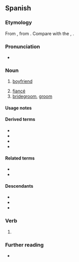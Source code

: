 {{also|nòvio}}
==Spanish==

===Etymology===
From {{inh|es|VL.|*novius||newly wed}}, from {{inh|es|la|novus||new}}. Compare with the {{cog|pt|noivo}}, {{cog|ca|nuvi}}.

===Pronunciation===
{{es-IPA}}
* {{audio|es|LL-Q1321 (spa)-AdrianAbdulBaha-novio.wav|Audio (Colombia)}}

===Noun===
{{es-noun|m|f=novia}}

# [[boyfriend]] {{gloss|romantic partner}}
#: {{syn|es|enamorado|pareja|pololo|q3=Chile}}
# [[fiancé]]
# [[bridegroom]], [[groom]]

====Usage notes====
{{es-note-noun-mf}}

====Derived terms====
* {{l|es|amigovio}}
* {{l|es|atrapanovios}}
* {{l|es|compuesto y sin novia}}
* {{l|es|noviazgo}}

====Related terms====
* {{l|es|nuevo}}
* {{l|es|novix}}

====Descendants====
* {{desc|ca|nòvio|bor=1}}
* {{desc|ceb|nobyo|bor=1}}
* {{desc|tl|nobyo|bor=1}}

===Verb===
{{head|es|verb form}}

# {{es-verb form of|mood=indicative|tense=present|person=1|number=s|ending=ar|noviar}}

===Further reading===
* {{R:DRAE}}